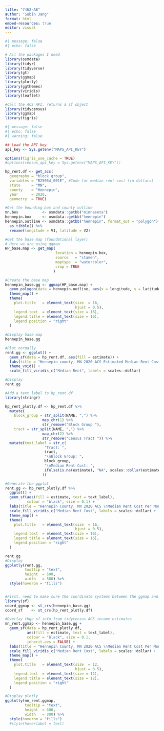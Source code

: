 ```yaml
---
title: "7462-A8"
author: "Subin Jang"
format: html
embed-resources: true
editor: visual
---
```


```r
#| message: false
#| echo: false

# All the packages I need
library(osmdata)
library(tidyr)
library(tidyverse)
library(gt)
library(ggmap)
library(plotly)
library(ggthemes)
library(viridis)
library(leaflet)

#Call the ACS API, returns a sf object
library(tidycensus)
library(ggmap)
library(tigris)
```

```r
#| message: false
#| echo: false
#| warning: false

## Load the API key
api_key <- Sys.getenv("MAPS_API_KEY")

options(tigris_use_cache = TRUE)
#options(census_api_key = Sys.getenv("MAPS_API_KEY"))

hp_rent.df <- get_acs(
  geography = "block group",
  variables = "B25064_001E", #Code for median rent cost (in dollars)
  state     = "MN",
  county    = "Hennepin",
  year      = 2020,
  geometry  = TRUE) 

#Get the bounding box and county outline
mn.box           <- osmdata::getbb("minnesota")
hennepin.box     <- osmdata::getbb("hennepin")
hennepin.outline <- osmdata::getbb("hennepin", format_out = "polygon")[[1]] %>%
  as_tibble() %>%
  rename(longitude = V1, latitude = V2)

#Get the base map (foundational layer)
# Here we are using ggmap
HP_base.map <- get_map(
                       location = hennepin.box,
                       source   = "stamen",
                       maptype  = "watercolor",
                       crop = TRUE
                      )

#Create the base map
hennepin_base.gg <- ggmap(HP_base.map) +
  geom_polygon(data = hennepin.outline, aes(x = longitude, y = latitude), colour = "black", size = 1.6, alpha = 0.1) +
  theme_map() +
  theme(
    plot.title   = element_text(size  = 16,
                                hjust = 0.5),
    legend.text  = element_text(size = 16),
    legend.title = element_text(size = 16),
    legend.position = "right"
  )
    
#Display base map
hennepin_base.gg

#Plot normally
rent.gg <- ggplot() + 
  geom_sf(data = hp_rent.df, aes(fill = estimate)) + 
  labs(title = "Hennepin county, MN 2020 ACS Estimated Median Rent Cost") + 
  theme_void() + 
  scale_fill_viridis_c("Median Rent", labels = scales::dollar)

#Display
rent.gg

#Add a text label to hp_rent.df
library(stringr)

hp_rent_plotly.df <- hp_rent.df %>%
  mutate(
    block_group = str_split(NAME, ",") %>%
                 map_chr(1) %>%
                 str_remove("Block Group "),
    tract = str_split(NAME, ",") %>%
                 map_chr(2) %>%
                 str_remove("Census Tract ")) %>%
  mutate(text_label = str_c(
                  "Tract: ",
                  tract,
                  "\nBlock Group: ",
                  block_group,
                  "\nMedian Rent Cost: ",
                  ifelse(is.na(estimate), "NA", scales::dollar(estimate))
                 ))

#Generate the ggplot
rent.gg <- hp_rent_plotly.df %>%
  ggplot() + 
  geom_sf(aes(fill = estimate, text = text_label),
          colour = "black", size = 0.1) + 
  labs(title = "Hennepin County, MN 2020 ACS \nMedian Rent Cost Per Month") + 
  scale_fill_viridis_c("Median Rent Cost", labels = scales::dollar) +
  theme_map() +
  theme(
    plot.title   = element_text(size  = 16,
                                hjust = 0.5),
    legend.text  = element_text(size = 16),
    legend.title = element_text(size = 16),
    legend.position = "right"
  ) 

rent.gg
#Display
ggplotly(rent.gg,
         tooltip = "text",
         height  = 600,
         width   = 800) %>%
  style(hoveron = "fills")


#First, need to make sure the coordinate systems between the ggmap and geom_sf match
library(sf)
coord_ggmap <- st_crs(hennepin_base.gg) 
coord_sf    <- st_crs(hp_rent_plotly.df) 

#Overlay thge sf info from tidycensus ACS income estimates
mn_rent.ggmap <- hennepin_base.gg +  
  geom_sf(data = hp_rent_plotly.df, 
          aes(fill = estimate, text = text_label),
          colour = "black", size = 0.1,
          inherit.aes = FALSE) + 
  labs(title = "Hennepin County, MN 2020 ACS \nMedian Rent Cost Per Month") + 
  scale_fill_viridis_c("Median Rent Cost", labels = scales::dollar) +
  theme_map() +
  theme(
    plot.title   = element_text(size  = 12,
                                hjust = 0.5),
    legend.text  = element_text(size = 12),
    legend.title = element_text(size = 12),
    legend.position = "right"
  )

#Display plotly
ggplotly(mn_rent.ggmap,
         tooltip = "text",
         height  = 600,
         width   = 800) %>%
  style(hoveron = "fills")
  #style(hoverlabel = text)

```
